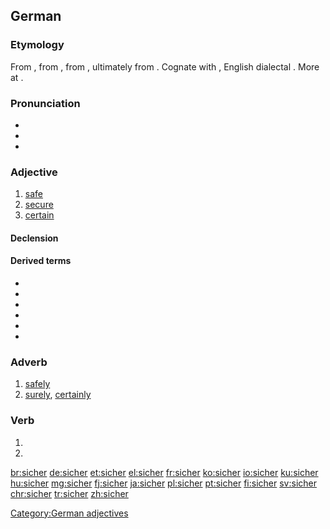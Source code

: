 ==German==

===Etymology===
From {{etyl|gmh|de}} {{m|gmh|sicher}}, from {{etyl|goh|de}} {{m|goh|sichur}}, from {{etyl|gem-pro|de}} {{m|gem-pro|*sikuraz}}, ultimately from {{etyl|la|de}} {{m|la|sēcūrus||without care, secure}}. Cognate with {{etyl|nl|-}} {{m|nl|zeker||certain, sure, confirmed}}, English dialectal {{m|en|sicker}}. More at {{l|en|sicker}}.

===Pronunciation===
* {{IPA|[ˈzɪçɐ]|lang=de}}
* {{audio|De-sicher.ogg|audio (Germany)|lang=de}}
* {{audio|De-at-sicher.ogg|audio (Austria)|lang=de}}

===Adjective===
{{de-adj|sicherer|sichersten}}

# [[safe]]
# [[secure]]
# [[certain]]

====Declension====
{{de-decl-adj|sicher|sicherer|sicherst}}

====Derived terms====
* {{l|de|auf Nummer sicher gehen}}
* {{l|de|selbstsicher}}
* {{l|de|sichergehen}}
* {{l|de|Sicherheit}}
* {{l|de|sicherstellen}}
* {{l|de|siegessicher}}

===Adverb===
{{head|de|adverb}}

# [[safely]]
# [[surely]], [[certainly]]

===Verb===
{{head|de|verb form}}

# {{de-verb form of|sichern|1|s|g}}
# {{de-verb form of|sichern|i|s}}

[[Category:German adjectives]]

[[br:sicher]]
[[de:sicher]]
[[et:sicher]]
[[el:sicher]]
[[fr:sicher]]
[[ko:sicher]]
[[io:sicher]]
[[ku:sicher]]
[[hu:sicher]]
[[mg:sicher]]
[[fj:sicher]]
[[ja:sicher]]
[[pl:sicher]]
[[pt:sicher]]
[[fi:sicher]]
[[sv:sicher]]
[[chr:sicher]]
[[tr:sicher]]
[[zh:sicher]]